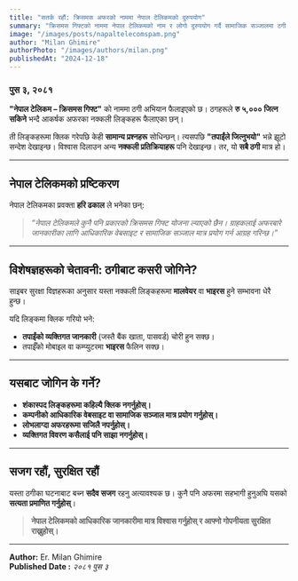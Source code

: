 ```yaml
---
title: "सतर्क रहौं: क्रिसमस अफरको नाममा नेपाल टेलिकमको दुरुपयोग"
summary: "क्रिसमस गिफ्टको नाममा नेपाल टेलिकमको नाम र लोगो दुरुपयोग गर्दै सामाजिक सञ्जालमा ठगी अभियान चलाइएको छ। “नेपाल टेलिकम – क्रिसमस गिफ्ट” को नाउँ दिएर पुरस्कार जित्न सकिने भन्दै नक्कली लिङ्कहरू फैलाइएको छ।"
image: "/images/posts/napaltelecomspam.png"
author: "Milan Ghimire"
authorPhoto: "/images/authors/milan.png"
publishedAt: "2024-12-18"
---
```



### **पुस ३, २०८१**  

 **"नेपाल टेलिकम – क्रिसमस गिफ्ट"** को नाममा ठगी अभियान फैलाइएको छ। ठगहरूले **रु ५,००० जित्न सकिने** भन्दै आकर्षक अफरका नक्कली लिङ्कहरू फैलाएका छन्।  

ती लिङ्कहरूमा क्लिक गरेपछि केही **सामान्य प्रश्नहरू** सोधिन्छन्। त्यसपछि **"तपाईंले जित्नुभयो"** भन्ने झूटो सन्देश देखाइन्छ। विश्वास दिलाउन अन्य **नक्कली प्रतिक्रियाहरू** पनि देखाइन्छ। तर, यो **सबै ठगी** मात्र हो।  

---

## **नेपाल टेलिकमको प्रष्टिकरण**  

नेपाल टेलिकमका प्रवक्ता **हरि ढकाल** ले भनेका छन्:  

> *“नेपाल टेलिकमले कुनै पनि प्रकारको क्रिसमस गिफ्ट योजना ल्याएको छैन। ग्राहकलाई अफरबारे जानकारीका लागि आधिकारिक वेबसाइट र सामाजिक सञ्जाल मात्र प्रयोग गर्न आग्रह गरिन्छ।”*  

---

## **विशेषज्ञहरूको चेतावनी: ठगीबाट कसरी जोगिने?**  

साइबर सुरक्षा विज्ञहरूका अनुसार यस्ता नक्कली लिङ्कहरूमा **मालवेयर** वा **भाइरस** हुने सम्भावना धेरै हुन्छ।  

यदि लिङ्कमा क्लिक गरियो भने:  

- **तपाईंको व्यक्तिगत जानकारी** (जस्तै बैंक खाता, पासवर्ड) चोरी हुन सक्छ।  
- तपाईँको मोबाइल वा कम्प्युटरमा **भाइरस** फैलिन सक्छ।  

---

## **यसबाट जोगिन के गर्ने?**  

- **शंकास्पद लिङ्कहरूमा कहिल्यै क्लिक नगर्नुहोस्।**  
- **कम्पनीको आधिकारिक वेबसाइट वा सामाजिक सञ्जाल मात्र प्रयोग गर्नुहोस्।**  
- **लोभलाग्दा अफरहरूमा सजिलै नपर्नुहोस्।**  
- **व्यक्तिगत विवरण कसैलाई पनि साझा नगर्नुहोस्।**  

---

## **सजग रहौं, सुरक्षित रहौं**  

यस्ता ठगीका घटनाबाट बच्न **सदैव सजग** रहनु अत्यावश्यक छ। कुनै पनि अफरमा सहभागी हुनुअघि यसको **सत्यता प्रमाणित गर्नुहोस्**।  

> **नेपाल टेलिकमको आधिकारिक जानकारीमा मात्र विश्वास गर्नुहोस् र आफ्नो गोपनीयता सुरक्षित राख्नुहोस्।**  

---

**Author:** Er. Milan Ghimire  
**Published Date :** *२०८१ पुस ३*  